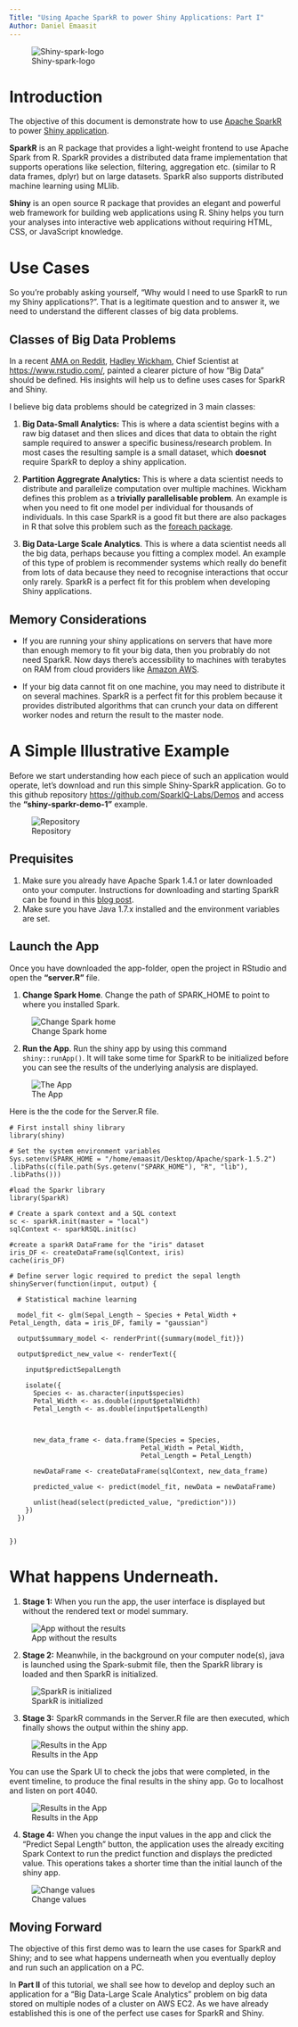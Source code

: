 ```yaml
---
Title: "Using Apache SparkR to power Shiny Applications: Part I"
Author: Daniel Emaasit
---
```


![Shiny-spark-logo](img/shiny-spark-logo.png)

# Introduction

The objective of this document is demonstrate how to use [Apache SparkR](http://spark.apache.org) to power [Shiny application](http://shiny.rstudio.com).

**SparkR** is an R package that provides a light-weight frontend to use Apache Spark from R. SparkR provides a distributed data frame implementation that supports operations like selection, filtering, aggregation etc. (similar to R data frames, dplyr) but on large datasets. SparkR also supports distributed machine learning using MLlib. 

**Shiny** is an open source R package that provides an elegant and powerful web framework for building web applications using R. Shiny helps you turn your analyses into interactive web applications without requiring HTML, CSS, or JavaScript knowledge. 

# Use Cases
So you're probably asking yourself, "Why would I need to use SparkR to run my Shiny applications?". That is a legitimate question and to answer it, we need to understand the different classes of big data problems.

## Classes of Big Data Problems

In a recent [AMA on Reddit](http://bit.ly/1LbWPhl), [Hadley Wickham](http://had.co.nz/), Chief Scientist at [https://www.rstudio.com/](RStudio), painted a clearer picture of how "Big Data" should be defined. His insights will help us to define uses cases for SparkR and Shiny.

I believe big data problems should be categrized in 3 main classes:

1. **Big Data-Small Analytics:** This is where a data scientist begins with a raw big dataset and then slices and dices that data to obtain the right sample required to answer a specific business/research problem. In most cases the resulting sample is a small dataset, which **doesnot** require SparkR to deploy a shiny application.

2. **Partition Aggregrate Analytics:** This is where a data scientist needs to distribute and parallelize computation over multiple machines. Wickham defines this problem as a **trivially parallelisable problem**. An example is when you need to fit one model per individual for thousands of individuals.  In this case SparkR is a good fit but there are also packages in R that solve this problem such as the [foreach package](https://cran.r-project.org/web/packages/foreach/index.html).

3. **Big Data-Large Scale Analytics**. This is where a data scientist needs all the big data, perhaps because you fitting a complex model. An example of this type of problem is recommender systems which really do benefit from lots of data because they need to recognise interactions that occur only rarely. SparkR is a perfect fit for this problem when developing Shiny applications.

## Memory Considerations

* If you are running your shiny applications on servers that have more than enough memory to fit your big data, then you probrably do not need SparkR. Now days there's accessibility to machines with terabytes on RAM from cloud providers like [Amazon AWS](http://aws.amazon.com).

* If your big data cannot fit on one machine, you may need to distribute it on several machines. SparkR is a perfect fit for this problem because it provides distributed algorithms that can crunch your data on different worker nodes and return the result to the master node.


# A Simple Illustrative Example
Before we start understanding how each piece of such an application would operate, let's download and run this simple Shiny-SparkR application. Go to this github repository <https://github.com/SparkIQ-Labs/Demos> and access the **"shiny-sparkr-demo-1"** example. 

![Repository](img/repo.png)

## Prequisites
1. Make sure you already have Apache Spark 1.4.1 or later downloaded onto your computer. Instructions for downloading and starting SparkR can be found in this [blog post](http://bit.ly/1kP5Fbm).
2. Make sure you have Java 1.7.x installed and the environment variables are set.

## Launch the App
Once you have downloaded the app-folder, open the project in RStudio and open the **"server.R"** file.

1. **Change Spark Home**. Change the path of SPARK_HOME to point to where you installed Spark.

![Change Spark home](img/spark-home.png)

2. **Run the App**. Run the shiny app by using this command `shiny::runApp()`. It will take some time for SparkR to be initialized before you can see the results of the underlying analysis are displayed.

![The App](img/app.png)

Here is the the code for the Server.R file.

```
# First install shiny library
library(shiny)

# Set the system environment variables
Sys.setenv(SPARK_HOME = "/home/emaasit/Desktop/Apache/spark-1.5.2")
.libPaths(c(file.path(Sys.getenv("SPARK_HOME"), "R", "lib"), .libPaths()))

#load the Sparkr library
library(SparkR)

# Create a spark context and a SQL context
sc <- sparkR.init(master = "local")
sqlContext <- sparkRSQL.init(sc)

#create a sparkR DataFrame for the "iris" dataset
iris_DF <- createDataFrame(sqlContext, iris)
cache(iris_DF)

# Define server logic required to predict the sepal length
shinyServer(function(input, output) {

  # Statistical machine learning
  
  model_fit <- glm(Sepal_Length ~ Species + Petal_Width + Petal_Length, data = iris_DF, family = "gaussian")
  
  output$summary_model <- renderPrint({summary(model_fit)})
  
  output$predict_new_value <- renderText({
    
    input$predictSepalLength
    
    isolate({
      Species <- as.character(input$species) 
      Petal_Width <- as.double(input$petalWidth)
      Petal_Length <- as.double(input$petalLength)
      
      
      
      new_data_frame <- data.frame(Species = Species, 
                                 Petal_Width = Petal_Width,
                                 Petal_Length = Petal_Length)
      
      newDataFrame <- createDataFrame(sqlContext, new_data_frame)
      
      predicted_value <- predict(model_fit, newData = newDataFrame)
      
      unlist(head(select(predicted_value, "prediction")))
    })
  })
  
  
})
```

# What happens Underneath.

1. **Stage 1:** When you run the app, the user interface is displayed but without the rendered text or model summary.

![App without the results](img/no-results.png)

2. **Stage 2:** Meanwhile, in the background on your computer node(s), java is launched using the Spark-submit file, then the SparkR library is loaded and then SparkR is initialized.

![SparkR is initialized](img/java-launch.png)

3. **Stage 3:** SparkR commands in the Server.R file are then executed, which finally shows the output within the shiny app.

![Results in the App](img/app.png)

You can use the Spark UI to check the jobs that were completed, in the event timeline, to produce the final results in the shiny app. Go to localhost and listen on port 4040.

![Results in the App](img/event-timeline.png)

4. **Stage 4:** When you change the input values in the app and click the "Predict Sepal Length" button, the application uses the already exciting Spark Context to run the predict function and displays the predicted value. This operations takes a shorter time than the initial launch of the shiny app.

![Change values](img/new-result.png)

## Moving Forward
The objective of this first demo was to learn the use cases for SparkR and Shiny; and to see what happens underneath when you eventually deploy and run such an application on a PC.

In **Part II** of this tutorial, we shall see how to develop and deploy such an application for a "Big Data-Large Scale Analytics" problem on big data stored on multiple nodes of a cluster on AWS EC2. As we have already established this is one of the perfect use cases for SparkR and Shiny. 


